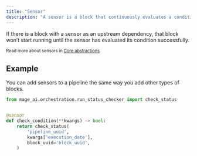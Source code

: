 ```yaml
---
title: "Sensor"
description: "A sensor is a block that continuously evaluates a condition until it’s met or until a period of time has elapsed."
---
```


If there is a block with a sensor as an upstream dependency, that block won’t start running until the sensor has evaluated its condition successfully.

<sub>Read more about sensors in [Core abstractions](/design/core-abstractions#sensor).</sub>

## Example

You can add sensors to a pipeline the same way you add other types of blocks.

```python
from mage_ai.orchestration.run_status_checker import check_status


@sensor
def check_condition(**kwargs) -> bool:
    return check_status(
        'pipeline_uuid',
        kwargs['execution_date'],
        block_uuid='block_uuid',
    )
```
